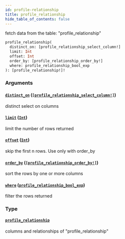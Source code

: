 ```yaml
---
id: profile-relationship
title: profile_relationship
hide_table_of_contents: false
---
```



fetch data from the table: "profile_relationship"

```graphql
profile_relationship(
  distinct_on: [profile_relationship_select_column!]
  limit: Int
  offset: Int
  order_by: [profile_relationship_order_by!]
  where: profile_relationship_bool_exp
): [profile_relationship!]!
```


### Arguments

#### [`distinct_on`](#) ([`[profile_relationship_select_column!]`](../enums/profile-relationship-select-column))

distinct select on columns


#### [`limit`](#) ([`Int`](../scalars/int))

limit the number of rows returned


#### [`offset`](#) ([`Int`](../scalars/int))

skip the first n rows. Use only with order_by


#### [`order_by`](#) ([`[profile_relationship_order_by!]`](../inputs/profile-relationship-order-by))

sort the rows by one or more columns


#### [`where`](#) ([`profile_relationship_bool_exp`](../inputs/profile-relationship-bool-exp))

filter the rows returned


### Type

#### [`profile_relationship`](../objects/profile-relationship)

columns and relationships of "profile_relationship"




